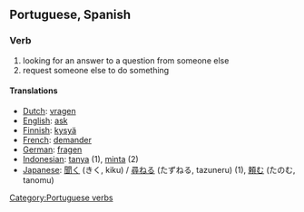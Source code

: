 ==Portuguese, Spanish==
===Verb===
# looking for an answer to a question from someone else
# request someone else to do something

====Translations====
*[[Dutch]]: [[vragen]]
*[[English]]: [[ask]]
*[[Finnish]]: [[kysyä]]
*[[French]]: [[demander]]
*[[German]]: [[fragen]]
*[[Indonesian]]: [[tanya]] (1), [[minta]] (2)
*[[Japanese]]: [[聞く]] (きく, kiku) / [[尋ねる]] (たずねる, tazuneru) (1), [[頼む]] (たのむ, tanomu)

[[Category:Portuguese verbs]]